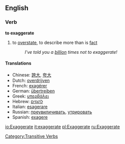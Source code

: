 ==English==
===Verb===
'''to exaggerate'''
#to [[overstate]], to describe more than is [[fact]]
#: ''I've told you a [[billion]] times not to exaggerate!''

====Translations====
*Chinese: [[誇大]], [[夸大]]
*Dutch: [[overdrijven]]
*French: [[exagérer]]
*German: [[übertreiben]]
*Greek: [[υπερβάλει]]
*Hebrew: [[להגזים]]
*Italian: [[esagerare]]
*Russian: [[преувиличивать]], [[утрировать]]
*Spanish: [[exagere]]
[[Category:Transitive Verbs]]

[[io:Exaggerate]]
[[it:exaggerate]]
[[pl:Exaggerate]]
[[ru:Exaggerate]]